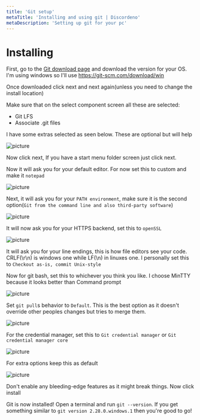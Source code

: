 ```yaml
---
title: 'Git setup'
metaTitle: 'Installing and using git | Discordeno'
metaDescription: 'Setting up git for your pc'
---
```


# Installing

First, go to the [Git download page](https://git-scm.com/downloads) and download the version for your OS. I'm using windows so I'll use <https://git-scm.com/download/win>

Once downloaded click next and next again(unless you need to change the install location)

Make sure that on the select component screen all these are selected:

- Git LFS
- Associate .git files

I have some extras selected as seen below. These are optional but will help

![picture](https://i.imgur.com/5VG67xw.png)

Now click next, If you have a start menu folder screen just click next.

Now it will ask you for your default editor. For now set this to custom and make it `notepad`

![picture](https://i.imgur.com/tiR6YFC.png)

Next, it will ask you for your `PATH environment`, make sure it is the second option(`Git from the command line and also third-party software`)

![picture](https://i.imgur.com/4ul0tMV.png)

It will now ask you for your HTTPS backend, set this to `openSSL`

![picture](https://i.imgur.com/hIGarS7.png)

It will ask you for your line endings, this is how file editors see your code. CRLF(\r\n) is windows one while LF(\n) in linuxes one. I personally set this to `Checkout as-is, commit Unix-style`

Now for git bash, set this to whichever you think you like. I choose MinTTY because it looks better than Command prompt

![picture](https://i.imgur.com/zPpzMf7.png)

Set `git pull`s behavior to `Default`. This is the best option as it doesn't override other peoples changes but tries to merge them.

![picture](https://i.imgur.com/ULk8Pdn.png)

For the credential manager, set this to `Git credential manager` or `Git credential manager core`

![picture](https://i.imgur.com/bgR3VgD.png)

For extra options keep this as default

![picture](https://i.imgur.com/xtPq3dM.png)

Don't enable any bleeding-edge features as it might break things. Now click install

Git is now installed! Open a terminal and run `git --version`. If you get something similar to `git version 2.28.0.windows.1` then you're good to go!
